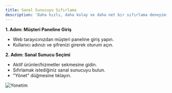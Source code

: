 ```yaml
---
title: Sanal Sunucuyu Sıfırlama
description: 'Daha hızlı, daha kolay ve daha net bir sıfırlama deneyimi için rehberimizi takip edin!'
---
```


**1. Adım: Müşteri Paneline Giriş**
- Web tarayıcınızdan müşteri paneline giriş yapın.
- Kullanıcı adınızı ve şifrenizi girerek oturum açın.

**2. Adım: Sanal Sunucu Seçimi**
- Aktif ürünler/hizmetler sekmesine gidin.
- Sıfırlamak istediğiniz sanal sunucuyu bulun.
- "Yönet" düğmesine tıklayın.

<img
  className="hidden dark:block"
  src="https://media.discordapp.net/attachments/700411766659612712/1253347212751278092/image.png?ex=6675860d&is=6674348d&hm=70008179b0de7ab4568479028be11b06d6ab512e1f74da6832dd781e93efb1bd&=&format=webp&quality=lossless&width=728&height=147"
  alt="Yonetim"
/>
